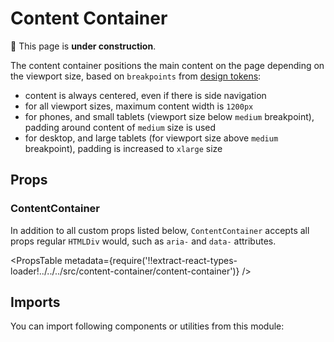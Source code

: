 


# Content Container

🚧 This page is **under construction**.

The content container positions the main content on the page depending on the viewport size, based on `breakpoints` from [design tokens](/foundation/design-tokens):

- content is always centered, even if there is side navigation
- for all viewport sizes, maximum content width is `1200px`
- for phones, and small tablets (viewport size below `medium` breakpoint), padding around content of `medium` size is used
- for desktop, and large tablets (for viewport size above `medium` breakpoint), padding is increased to `xlarge` size

## Props

### ContentContainer

In addition to all custom props listed below, `ContentContainer` accepts all props regular `HTMLDiv` would, such as `aria-` and `data-` attributes.

<PropsTable
  metadata={require('!!extract-react-types-loader!../../../src/content-container/content-container')}
/>

## Imports

You can import following components or utilities from this module:

<Imports
  module={ContentContainerExports}
  path="@datacamp/waffles/content-container"
/>
